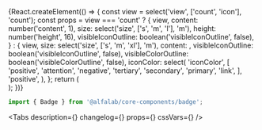 


<Meta title='Components/Badge' component={Badge} />

<!-- Canvas -->

<Story name='Badge'>
    {React.createElement(() => {
        const view = select('view', ['count', 'icon'], 'count');
        const props =
            view === 'count'
                ? {
                      view,
                      content: number('content', 1),
                      size: select('size', ['s', 'm', 'l'], 'm'),
                      height: number('height', 16),
                      visibleIconOutline: boolean('visibleIconOutline', false),
                  }
                : {
                      view,
                      size: select('size', ['s', 'm', 'xl'], 'm'),
                      content: <AlertCircleMIcon />,
                      visibleIconOutline: boolean('visibleIconOutline', false),
                      visibleColorOutline: boolean('visibleColorOutline', false),
                      iconColor: select(
                          'iconColor',
                          [
                              'positive',
                              'attention',
                              'negative',
                              'tertiary',
                              'secondary',
                              'primary',
                              'link',
                          ],
                          'positive',
                      ),
                  };
        return (
            <div
                style={{
                    display: 'inline-flex',
                    backgroundColor: 'rgb(22%, 47%, 98%, 0.1)',
                    ...(view === 'count' && {
                        padding: '20px',
                        display: 'block',
                        height: '100px',
                        minWidth: '100px',
                    }),
                }}
            >
                <Badge {...props} />
            </div>
        );
    })}
</Story>

<!-- Docs -->

<ComponentHeader
    name='Badge'
    version={version}
    package='@alfalab/core-components/badge'
    design='https://www.figma.com/file/cdNnkh2QdxuvYLrBm4cubM/Web-%3A%3A-Core-Default-Components?node-id=252%3A32786'
/>

```jsx
import { Badge } from '@alfalab/core-components/badge';
```

<Tabs
    description={<Description />}
    changelog={<Changelog />}
    props={<ArgsTable of={BadgeTS} />}
    cssVars={<CssVars css={styles} />}
/>
